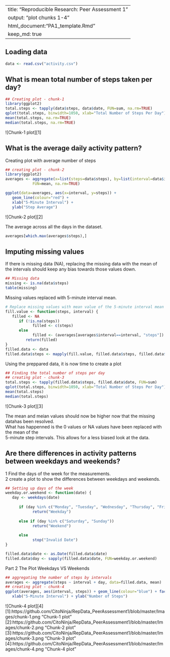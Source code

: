 
---
title: "Reproducible Research: Peer Assessment 1"
output: "plot chunks 1-4"
   html_document:"PA1_template.Rmd"
      keep_md: true
---

## Loading data
```{r loaddata}
data <- read.csv("activity.csv")
```
## What is mean total number of steps taken per day?
```{r}
## Creating plot - chunk-1
library(ggplot2)
total.steps <- tapply(data$steps, data$date, FUN=sum, na.rm=TRUE)
qplot(total.steps, binwidth=1050, xlab="Total Number of Steps Per Day")
mean(total.steps, na.rm=TRUE)
median(total.steps, na.rm=TRUE)
```
![Chunk-1 plot][1]  

## What is the average daily activity pattern?
Creating plot with average number of steps
```{r}
## creating plot - chunk-2
library(ggplot2)
averages <- aggregate(x=list(steps=data$steps), by=list(interval=data$interval),
            FUN=mean, na.rm=TRUE)

ggplot(data=averages, aes(x=interval, y=steps)) +
   geom_line(colour="red") +
   xlab("5-Minute Interval") +
   ylab("Step Average")
```
![Chunk-2 plot][2]  

The average across all the days in the dataset.
```{r}
averages[which.max(averages$steps),]
```

## Imputing missing values

If there is missing data (NA), replacing the missing data with the mean of the intervals should
keep any bias towards those values down.
```{r how_many_missing}
## Missing data
missing <- is.na(data$steps)
table(missing)
```

Missing values replaced with 5-minute interval mean.

```{r}
# Replace missing values with mean value of the 5-minute interval mean
fill.value <- function(steps, interval) {
   filled <- NA
      if (!is.na(steps))
            filled <- c(steps)
      else
            filled <- (averages[averages$interval==interval, "steps"])
         return(filled)
}
filled.data <- data
filled.data$steps <- mapply(fill.value, filled.data$steps, filled.data$interval)
```
Using the preppared data, it is now time to create a plot
```{r}
## Finding the total number of steps per day
## creating plot - chunk-3
total.steps <- tapply(filled.data$steps, filled.data$date, FUN=sum)
qplot(total.steps, binwidth=1050, xlab="Total Number of Steps Per Day")
mean(total.steps)
median(total.steps)
```
![Chunk-3 plot][3]  

The mean and meian values should now be higher now that the missing datahas been resolved.  
What has happenned is the 0 values or NA values have been replaced with the mean of the   
5-minute step intervals. This allows for a less biased look at the data.

## Are there differences in activity patterns between weekdays and weekends?  
1 Find the days of the week for the measurements.  
2 create a plot to show the differences between weekdays and weekends.

```{r}
## Setting up days of the week
weekday.or.weekend <- function(date) {
   day <- weekdays(date)
   
      if (day %in% c("Monday", "Tuesday", "Wednesday", "Thursday", "Friday"))
            return("Weekday")
   
      else if (day %in% c("Saturday", "Sunday"))
            return("Weekend")
   
      else
            stop("Invalid Date")
}

filled.data$date <- as.Date(filled.data$date)
filled.data$day <- sapply(filled.data$date, FUN=weekday.or.weekend)
```
Part 2 The Plot Weekdays VS Weekends
```{r}
## aggregating the number of steps by intervals
averages <- aggregate(steps ~ interval + day, data=filled.data, mean)
## creating plot - chunk-4
ggplot(averages, aes(interval, steps)) + geom_line(colour="blue") + facet_grid(day ~ .) +
   xlab("5-Minute Interval") + ylab("Number of Steps")
```
![Chunk-4 plot][4]
[1]:https://github.com/CitoNinja/RepData_PeerAssessment1/blob/master/Images/chunk-1.png "Chunk-1 plot"
[2]:https://github.com/CitoNinja/RepData_PeerAssessment1/blob/master/Images/chunk-2.png "Chunk-2 plot"
[3]:https://github.com/CitoNinja/RepData_PeerAssessment1/blob/master/Images/chunk-3.png "Chunk-3 plot"
[4]:https://github.com/CitoNinja/RepData_PeerAssessment1/blob/master/Images/chunk-4.png "Chunk-4 plot"
